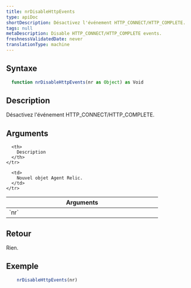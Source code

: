 ```yaml
---
title: nrDisableHttpEvents
type: apiDoc
shortDescription: Désactivez l'événement HTTP_CONNECT/HTTP_COMPLETE.
tags: null
metaDescription: Disable HTTP_CONNECT/HTTP_COMPLETE events.
freshnessValidatedDate: never
translationType: machine
---
```


## Syntaxe

```js
  function nrDisableHttpEvents(nr as Object) as Void
```

## Description

Désactivez l&apos;événement HTTP\_CONNECT/HTTP\_COMPLETE.

## Arguments

<table>
  <thead>
    <tr>
      <th width="25%">
        Arguments
      </th>

      <th>
        Description
      </th>
    </tr>
  </thead>

  <tbody>
    <tr>
      <td>
        `nr`
      </td>

      <td>
        Nouvel objet Agent Relic.
      </td>
    </tr>
  </tbody>
</table>

## Retour

Rien.

## Exemple

```js
  	nrDisableHttpEvents(nr)
```